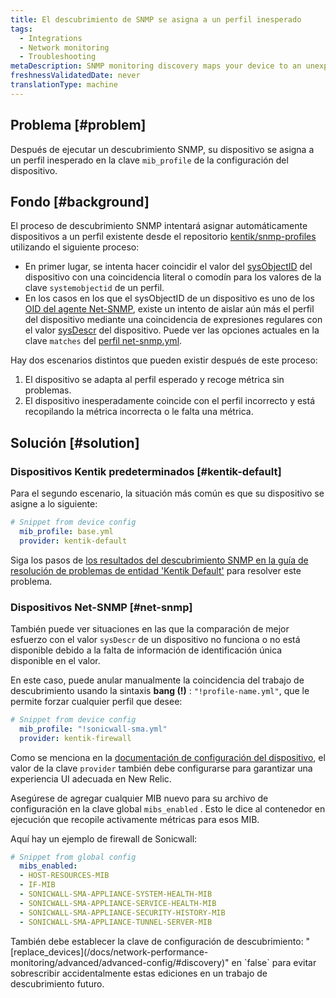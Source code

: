```yaml
---
title: El descubrimiento de SNMP se asigna a un perfil inesperado
tags:
  - Integrations
  - Network monitoring
  - Troubleshooting
metaDescription: SNMP monitoring discovery maps your device to an unexpected profile.
freshnessValidatedDate: never
translationType: machine
---
```


## Problema [#problem]

Después de ejecutar un descubrimiento SNMP, su dispositivo se asigna a un perfil inesperado en la clave `mib_profile` de la configuración del dispositivo.

## Fondo [#background]

El proceso de descubrimiento SNMP intentará asignar automáticamente dispositivos a un perfil existente desde el repositorio [kentik/snmp-profiles](https://github.com/kentik/snmp-profiles) utilizando el siguiente proceso:

* En primer lugar, se intenta hacer coincidir el valor del [sysObjectID](http://oid-info.com/get/1.3.6.1.2.1.1.2) del dispositivo con una coincidencia literal o comodín para los valores de la clave `systemobjectid` de un perfil.
* En los casos en los que el sysObjectID de un dispositivo es uno de los [OID del agente Net-SNMP](http://oid-info.com/get/1.3.6.1.4.1.8072.3.2), existe un intento de aislar aún más el perfil del dispositivo mediante una coincidencia de expresiones regulares con el valor [sysDescr](http://oid-info.com/get/1.3.6.1.2.1.1.1) del dispositivo. Puede ver las opciones actuales en la clave `matches` del [perfil net-snmp.yml](https://github.com/kentik/snmp-profiles/blob/main/profiles/kentik_snmp/_general/net-snmp.yml).

Hay dos escenarios distintos que pueden existir después de este proceso:

1. El dispositivo se adapta al perfil esperado y recoge métrica sin problemas.
2. El dispositivo inesperadamente coincide con el perfil incorrecto y está recopilando la métrica incorrecta o le falta una métrica.

## Solución [#solution]

### Dispositivos Kentik predeterminados [#kentik-default]

Para el segundo escenario, la situación más común es que su dispositivo se asigne a lo siguiente:

```yaml
# Snippet from device config
  mib_profile: base.yml
  provider: kentik-default
```

Siga los pasos de [los resultados del descubrimiento SNMP en la guía de resolución de problemas de entidad 'Kentik Default'](/docs/network-performance-monitoring/troubleshooting/snmp-discovery-kentik-default) para resolver este problema.

### Dispositivos Net-SNMP [#net-snmp]

También puede ver situaciones en las que la comparación de mejor esfuerzo con el valor `sysDescr` de un dispositivo no funciona o no está disponible debido a la falta de información de identificación única disponible en el valor.

En este caso, puede anular manualmente la coincidencia del trabajo de descubrimiento usando la sintaxis <DNT>**bang (!)**</DNT> : `"!profile-name.yml"`, que le permite forzar cualquier perfil que desee:

```yaml
# Snippet from device config
  mib_profile: "!sonicwall-sma.yml"
  provider: kentik-firewall
```

Como se menciona en la [documentación de configuración del dispositivo](/docs/network-performance-monitoring/advanced/advanced-config/#devices), el valor de la clave `provider` también debe configurarse para garantizar una experiencia UI adecuada en New Relic.

Asegúrese de agregar cualquier MIB nuevo para su archivo de configuración en la clave global `mibs_enabled` . Esto le dice al contenedor en ejecución que recopile activamente métricas para esos MIB.

Aquí hay un ejemplo de firewall de Sonicwall:

```yaml
# Snippet from global config
  mibs_enabled:
  - HOST-RESOURCES-MIB
  - IF-MIB
  - SONICWALL-SMA-APPLIANCE-SYSTEM-HEALTH-MIB
  - SONICWALL-SMA-APPLIANCE-SERVICE-HEALTH-MIB
  - SONICWALL-SMA-APPLIANCE-SECURITY-HISTORY-MIB
  - SONICWALL-SMA-APPLIANCE-TUNNEL-SERVER-MIB
```

<Callout variant="tip">
  También debe establecer la clave de configuración de descubrimiento: "[replace_devices](/docs/network-performance-monitoring/advanced/advanced-config/#discovery)" en `false` para evitar sobrescribir accidentalmente estas ediciones en un trabajo de descubrimiento futuro.
</Callout>
